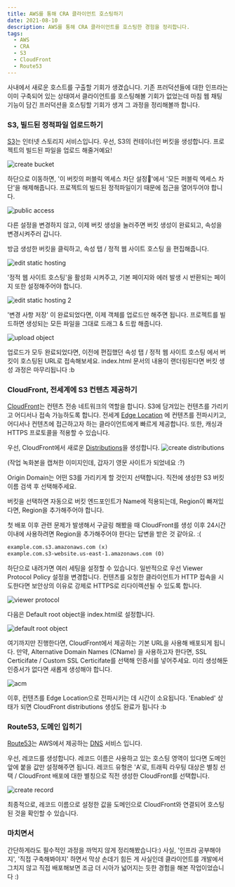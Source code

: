 ```yaml
---
title: AWS를 통해 CRA 클라이언트 호스팅하기
date: 2021-08-10
description: AWS를 통해 CRA 클라이언트를 호스팅한 경험을 정리합니다.
tags:
  - AWS
  - CRA
  - S3
  - CloudFront
  - Route53
---
```


사내에서 새로운 호스트를 구출할 기회가 생겼습니다. 기존 프러덕션들에 대한 인프라는 이미 구축되어 있는 상태여서 클라이언트를 호스팅해볼 기회가 없었는데
마침 웹 채팅 기능이 담긴 프러덕션을 호스팅할 기회가 생겨 그 과정을 정리해볼까 합니다.

### S3, 빌드된 정적파일 업로드하기

[S3](https://docs.aws.amazon.com/ko_kr/AmazonS3/latest/userguide/Welcome.html)는 인터넷 스토리지 서비스입니다.
우선, S3의 컨테이너인 버킷을 생성합니다. 프로젝트의 빌드된 파일을 업로드 해줄거예요!

![create bucket](./images/create-bucket.png)

하단으로 이동하면, '이 버킷의 퍼블릭 엑세스 차단 설정'에서 '모든 퍼블릭 엑세스 차단'을 해제해줍니다. 프로젝트의 빌드된 정적파일이기 때문에 접근을 열어두어야 합니다.

![public access](./images/public-access.png)

다른 설정을 변경하지 않고, 이제 버킷 생성을 눌러주면 버킷 생성이 완료되고, 속성을 변경시켜주러 갑니다.

방금 생성한 버킷을 클릭하고, 속성 탭 / 정적 웹 사이트 호스팅 을 편집해줍니다.

![edit static hosting](./images/edit-static-hosting.png)

'정적 웹 사이트 호스팅'을 활성화 시켜주고, 기본 페이지와 에러 발생 시 반환되는 페이지 또한 설정해주어야 합니다.

![edit static hosting 2](./images/edit-static-hosting-2.png)

'변경 사항 저장' 이 완료되었다면, 이제 객체를 업로드만 해주면 됩니다. 프로젝트를 빌드하면 생성되는 모든 파일을
그대로 드래그 & 드랍 해줍니다.

![upload object](./images/upload-object.png)

업로드가 모두 완료되었다면, 이전에 편집했던 속성 탭 / 정적 웹 사이트 호스팅 에서 버킷이 호스팅된 URL로 접속해보세요.
index.html 문서의 내용이 랜더링된다면 버킷 생성 과정은 마무리됩니다 :b

### CloudFront, 전세계에 S3 컨텐츠 제공하기

[CloudFront](https://aws.amazon.com/ko/cloudfront/?nc=sn&loc=1)는 컨텐츠 전송 네트워크의 역할을 합니다. S3에 담겨있는 컨텐츠를 가리키고 어디서나 접속 가능하도록 합니다.
전세계 [Edge Location](https://aws.amazon.com/ko/cloudfront/features/?nc=sn&loc=2&whats-new-cloudfront.sort-by=item.additionalFields.postDateTime&whats-new-cloudfront.sort-order=desc)
에 컨텐츠를 전파시키고, 어디서나 컨텐츠에 접근하고자 하는 클라이언트에게 빠르게 제공합니다. 또한, 캐싱과 HTTPS 프로토콜을 적용할 수 있습니다.

우선, CloudFront에서 새로운 [Distributions](https://docs.aws.amazon.com/AmazonCloudFront/latest/DeveloperGuide/GettingStarted.SimpleDistribution.html)을 생성합니다.
![create distributions](./images/create-distribution.png)

(작업 녹화본을 캡쳐한 이미지인데, 갑자기 영문 사이트가 되었네요 :?)

Origin Domain는 어떤 S3를 가리키게 할 것인지 선택합니다. 직전에 생성한 S3 버킷 이름 검색 후 선택해주세요.

버킷을 선택하면 자동으로 버킷 엔드포인트가 Name에 적용되는데, Region이 빠져있다면, Region을 추가해주어야 합니다.

첫 배포 이후 관련 문제가 발생해서 구글링 해봤을 때 CloudFront를 생성 이후 24시간이내에 사용하려면 Region을 추가해주어야 한다는 답변을 받은 것 같아요. :(

```txt
example.com.s3.amazonaws.com (x)
example.com.s3-website.us-east-1.amazonaws.com (O)
```

하단으로 내려가면 여러 세팅을 설정할 수 있습니다. 일반적으로 우선 Viewer Protocol Policy 설정을 변경합니다.
컨텐츠를 요청한 클라이언트가 HTTP 접속을 시도한다면 보안상의 이유로 강제로 HTTPS로 리다이렉션될 수 있도록 합니다.

![viewer protocol](./images/viewer-protocol.png)

다음은 Default root object을 index.html로 설정합니다.

![default root object](./images/default-root-object.png)

여기까지만 진행한다면, CloudFront에서 제공하는 기본 URL을 사용해 배포되게 됩니다. 만약, Alternative Domain Names (CName) 을 사용하고자 한다면,
SSL Certicifate / Custom SSL Certicifate를 선택해 인증서를 넣어주세요. 미리 생성해둔 인증서가 없다면 새롭게 생성해야 합니다.

![acm](./images/acm.png)

이후, 컨텐츠를 Edge Location으로 전파시키는 데 시간이 소요됩니다. 'Enabled' 상태가 되면 CloudFront distributions 생성도 완료가 됩니다 :b

### Route53, 도메인 입히기

[Route53](https://aws.amazon.com/ko/route53/)는 AWS에서 제공하는 [DNS](https://aws.amazon.com/ko/route53/what-is-dns/) 서비스 입니다.

우선, 레코드를 생성합니다. 레코드 이름은 사용하고 있는 호스팅 영역이 있다면 도메인 앞에 붙을 값만 설정해주면 됩니다.
레코드 유형은 'A'로, 트래픽 라우팅 대상은 별칭 선택 / CloudFront 배포에 대한 별칭으로 직전 생성한 CloudFront를 선택합니다.

![create record](./images/create-record.png)

최종적으로, 레코드 이름으로 설정한 값을 도메인으로 CloudFront와 연결되어 호스팅된 것을 확인할 수 있습니다.

### 마치면서

간단하게라도 필수적인 과정을 까먹지 않게 정리해봤습니다:) 사실, '인프라 공부해야지', '직접 구축해봐야지' 하면서 막상 손데기 힘든 게 사실인데
클라이언트를 개발에서 그치지 않고 직접 배포해보면 조금 더 시아가 넓어지는 듯한 경험을 해본 작업이었습니다 :)
